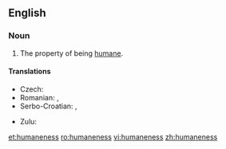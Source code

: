 ==English==

===Noun===
{{en-noun|-}}

# The property of being [[humane]].

====Translations====
{{trans-top|property of being humane}}
* Czech: {{t-|cs|lidskost|f}}
* Romanian: {{t-|ro|omenie|f}}, {{t+|ro|umanitate|f}}
* Serbo-Croatian: {{t-|sh|čovjekoljublje|n|alt=čȍvjekoljūblje}}, {{t-|sh|čovjekoljubivost|f|alt=čovjekoljùbivōst}}
{{trans-mid}}
* Zulu: {{t-|zu|ubuntu|c14}}
{{trans-bottom}}

[[et:humaneness]]
[[ro:humaneness]]
[[vi:humaneness]]
[[zh:humaneness]]